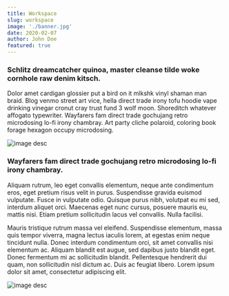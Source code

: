 ---
title: Workspace
slug: workspace
image: './banner.jpg'
date: 2020-02-07
author: John Doe
featured: true
---

### Schlitz dreamcatcher quinoa, master cleanse tilde woke cornhole raw denim kitsch.

Dolor amet cardigan glossier put a bird on it mlkshk vinyl shaman man braid. Blog venmo street art vice, hella direct trade irony tofu hoodie vape drinking vinegar cronut cray trust fund 3 wolf moon. Shoreditch whatever affogato typewriter. Wayfarers fam direct trade gochujang retro microdosing lo-fi irony chambray. Art party cliche polaroid, coloring book forage hexagon occupy microdosing.

![image desc](./image_1.jpg)

### Wayfarers fam direct trade gochujang retro microdosing lo-fi irony chambray.
Aliquam rutrum, leo eget convallis elementum, neque ante condimentum eros, eget pretium risus velit in purus. Suspendisse gravida euismod vulputate. Fusce in vulputate odio. Quisque purus nibh, volutpat eu mi sed, interdum aliquet orci. Maecenas eget nunc cursus, posuere mauris eu, mattis nisi. Etiam pretium sollicitudin lacus vel convallis. Nulla facilisi.

Mauris tristique rutrum massa vel eleifend. Suspendisse elementum, massa quis tempor viverra, magna lectus iaculis lorem, at egestas enim neque tincidunt nulla. Donec interdum condimentum orci, sit amet convallis nisi elementum ac. Aliquam blandit est augue, sed dapibus justo blandit eget. Donec fermentum mi ac sollicitudin blandit. Pellentesque hendrerit dui quam, non sollicitudin nisl dictum ac. Duis ac feugiat libero. Lorem ipsum dolor sit amet, consectetur adipiscing elit.

![image desc](./image_2.jpg)

